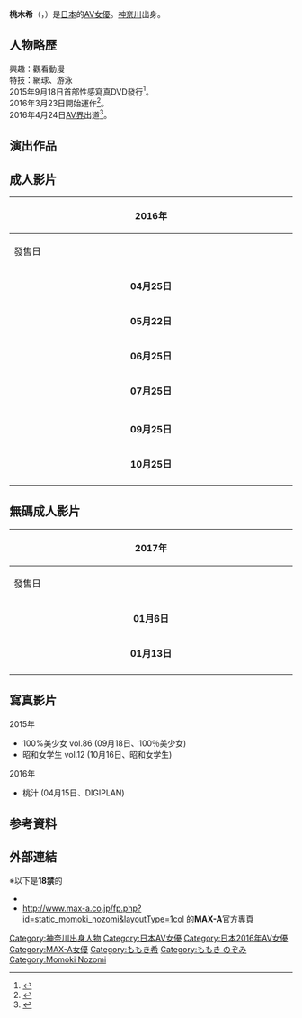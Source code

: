 {{AV女優|
|原名=ももき希
|ふりがな=ももき のぞみ
|圖像=
|圖片說明=ももき希
|別名=
|暱稱=
|出生年份=1995
|出生月份=11
|出生日子=13
|逝世年份=
|逝世月份=
|逝世日子=
|出身地={{JPN}}・[[神奈川縣|神奈川]]
|血液型=A
|民族={{JPN}}
|瞳孔顏色=黑
|髪色=黑
|檢查日期=2016年
|身高=152
|上圍=88
|腰圍=62
|下圍=88
|罩杯=D
|下身=
|靴=
|體形備註=
|首次演出=2016年4月
|拍攝類型=[[寫真|寫真]]、[[AV|AV]]
|模特兒類型=少女模特兒
|從事年期=2016年
|經紀公司=
|備註=
|其他職業=
|其他資料=
}}
'''桃木希'''（{{lang-ja|ももき のぞみ}}，{{bd|1995年|11月13日|||}}）是[[日本|日本]]的[[AV女優|AV女優]]。[[神奈川縣|神奈川]]出身。

== 人物略歴 ==
興趣：觀看動漫<BR>
特技：網球、游泳<BR>
2015年9月18日首部性感[[寫真|寫真]]DVD發行<ref>{{Cite web |author= |date=  |url=http://sexytalent.blog.fc2.com/?tag=%E3%82%82%E3%82%82%E3%81%8D%E5%B8%8C |title=ももき希備忘録   |work=オレノツボ 備忘録 |publisher=Play NO1 |accessdate=2015-12-16}}</ref>。<BR>
2016年3月23日{{Twitter|momokinozomi_mo}}開始運作<ref>{{Cite web |author= |date=  |url=http://seesaawiki.jp/w/avblogtracker/d/%A4%E2%A4%E2%A4%AD%B4%F5 |title=ＡＶ女優ブログwiki |accessdate=2016-03-23}}</ref>。<BR>
2016年4月24日[[AV界|AV界]]出道<ref>{{Cite web |author= |date= |url=http://xcity.jp/idol/detail/?id=8336&style=simple |title=ももき希 |work=AVアイドル名鑑 |publisher=XCITY |accessdate=2016-04-24 |archive-date=2016-03-20 |archive-url=https://web.archive.org/web/20160320124427/http://xcity.jp/idol/detail/?id=8336&style=simple |dead-url=no }}</ref>。

== 演出作品 ==

== 成人影片 ==
{| class="wikitable" style="width:75%"
|-
! colspan="5" style="text-align:center" |  2016年
|-
!style="width:12%;"|發售日
!style="width:45%;"|名稱
!style="width:30%;"|演出者
!style="width:15%;"|出品企劃
|-
!align="center"|'''04月25日'''
|align="left"|http://www.max-a.co.jp/images_item_local/XVSR-131/XVSR-131_l.jpg {{Wayback|url=http://www.max-a.co.jp/images_item_local/XVSR-131/XVSR-131_l.jpg |date=20160318004224 }}
|align="center"|[[ももき希|ももき希]]
|align="center"|MAX-A
|-
!align="center"|'''05月22日'''
|align="left"|http://www.max-a.co.jp/images_item_local/XVSR-137/XVSR-137_l.jpg {{Wayback|url=http://www.max-a.co.jp/images_item_local/XVSR-137/XVSR-137_l.jpg |date=20160826021500 }}
|align="center"|[[ももき希|ももき希]]
|align="center"|MAX-A
|-
!align="center"|'''06月25日'''
|align="left"|http://www.max-a.co.jp/images_item_local/XVSR-144/XVSR-144_l.jpg {{Wayback|url=http://www.max-a.co.jp/images_item_local/XVSR-144/XVSR-144_l.jpg |date=20160826023241 }}
|align="center"|[[ももき希|ももき希]]
|align="center"|MAX-A
|-
!align="center"|'''07月25日'''
|align="left"|[https://web.archive.org/web/20160826024436/http://www.max-a.co.jp/images_item_local/XVSR-150/XVSR-150_l.jpg {{lang|ja|性交人形。パイパン中出し凌辱 ももき希}}]
|align="center"|[[ももき希|ももき希]]
|align="center"|MAX-A
|-
|-
!align="center"|'''09月25日'''
|align="left"|[https://web.archive.org/web/20160826023758/http://www.max-a.co.jp/images_item_local/2XVSR-160/2XVSR-160_l.jpg {{lang|ja|ももき希が行く！！ 突撃路上逆ナンパ中出しSP}}]
|align="center"|[[ももき希|ももき希]]
|align="center"|MAX-A
|-
!align="center"|'''10月25日'''
|align="left"|[http://www.max-a.co.jp/images_item_local/2XVSR-167/2XVSR-167_l.jpg {{lang|ja|NTR本当の恋人 ～寝取られ女子校生物語～}}]{{Dead link|date=2018年6月 |bot=InternetArchiveBot |fix-attempted=no }}
|align="center"|[[ももき希|ももき希]]、[[白咲ゆず|白咲ゆず]]、[[大倉みゆ|大倉みゆ]]
|align="center"|MAX-A
|-
|}
== 無碼成人影片 ==
{| class="wikitable" style="width:75%"
|-
! colspan="5" style="text-align:center" |  2017年
|-
!style="width:12%;"|發售日
!style="width:45%;"|名稱
!style="width:30%;"|演出者
!style="width:15%;"|出品企劃
|-
!align="center"|'''01月6日'''
|align="left"|[http://imgs.aventertainments.com/new/bigcover/dvd1smd-167.jpg {{lang|ja|S Model 167 出会って2.5秒で合体:ももき希}}]
|align="center"|[[ももき希|ももき希]]
|align="center"|AVE
|-
!align="center"|'''01月13日'''
|align="left"|http://www.caribbeancom.com/series/857/images/top.jpg {{Wayback|url=http://www.caribbeancom.com/series/857/images/top.jpg |date=20170116162156 }}
|align="center"|[[ももき希|ももき希]]
|align="center"|一本道
|-
|}
== 寫真影片 ==
2015年
* 100%美少女 vol.86 (09月18日、100％美少女)
* 昭和女学生 vol.12 (10月16日、昭和女学生)
2016年
* 桃汁 (04月15日、DIGIPLAN)

== 参考資料 ==
{{reflist|2}}

== 外部連結 ==
※以下是'''18禁'''的
* {{Twitter|momokinozomi_mo}}
* http://www.max-a.co.jp/fp.php?id=static_momoki_nozomi&layoutType=1col {{Wayback|url=http://www.max-a.co.jp/fp.php?id=static_momoki_nozomi&layoutType=1col |date=20160624114039 }}的'''MAX-A'''官方專頁

{{DEFAULTSORT:momoki nozomi}}
[[Category:神奈川出身人物|Category:神奈川出身人物]]
[[Category:日本AV女優|Category:日本AV女優]]
[[Category:日本2016年AV女優|Category:日本2016年AV女優]]
[[Category:MAX-A女優|Category:MAX-A女優]]
[[Category:ももき希|Category:ももき希]]
[[Category:ももき_のぞみ|Category:ももき のぞみ]]
[[Category:Momoki_Nozomi|Category:Momoki Nozomi]]